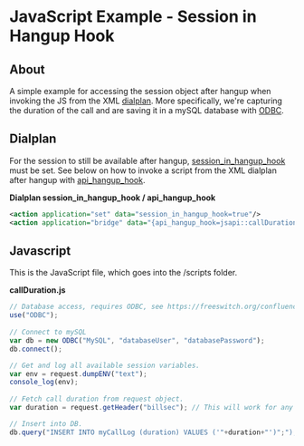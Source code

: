 
# JavaScript Example - Session in Hangup Hook 

 

## About

A simple example for accessing the session object after hangup when invoking the JS from the XML [dialplan](../../../Dialplan/index.mdx#0-about). More specifically, we're capturing the duration of the call and are saving it in a mySQL database with [ODBC](../../../Databases/ODBC-DSN/Using-ODBC-in-the-core_6586653.mdx).

## Dialplan

For the session to still be available after hangup, [session\_in\_hangup\_hook](../../../Dialplan/Variables-Archive/x__Variables_6587314.mdx) must be set. See below on how to invoke a script from the XML dialplan after hangup with [api\_hangup\_hook](../../../Dialplan/Variables-Archive/x__Channel-Variables_1048892.mdx).

**Dialplan session\_in\_hangup\_hook / api\_hangup\_hook**

```xml
<action application="set" data="session_in_hangup_hook=true"/>
<action application="bridge" data="{api_hangup_hook=jsapi::callDuration.js}sofia/internal/123"/>
```

## Javascript

This is the JavaScript file, which goes into the /scripts folder.

**callDuration.js**

```js
// Database access, requires ODBC, see https://freeswitch.org/confluence/display/FREESWITCH/Using+ODBC+in+the+core
use("ODBC");
 
// Connect to mySQL
var db = new ODBC("MySQL", "databaseUser", "databasePassword");
db.connect();

// Get and log all available session variables.
var env = request.dumpENV("text");
console_log(env);
 
// Fetch call duration from request object.
var duration = request.getHeader("billsec"); // This will work for any variable contained in the list logged above

// Insert into DB.
db.query("INSERT INTO myCallLog (duration) VALUES ('"+duration+"')";"); // Make sure you properly escape more complex values!
```


